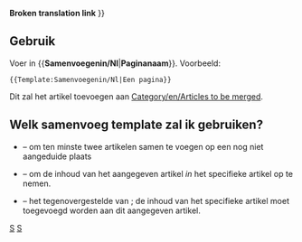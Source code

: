 <noinclude>'''Broken translation link'''{{en/-}}</noinclude>
{{ambox
| type  = move
| image = mergeto.png
| text  =  {{#IF: {{{1|}}} |Er wordt voorgesteld dat dit artikel of deze sectie wordt <span class="plainlinks">[http://en.wikipedia.org/wiki/Wikipedia:Merging opgenomen]</span> in<!--
                            --> ''[[Main/en/{{NAMESPACE}}:{{{1}}}|{{{1}}}]]''. ([[Main/en/{{NAMESPACE}} talk:{{{1}}}|Discussie]]) | Er is geen paginanaam gegeven, bewerk dit of verwijder deze template
}} }}<includeonly>{{{2|[[Category:en/Articles to be merged|{{PAGENAME}}]]}}}</includeonly><noinclude>

==Gebruik==
Voer in <nowiki>{{</nowiki>'''Samenvoegenin/Nl'''|'''Paginanaam'''<nowiki>}}</nowiki>. Voorbeeld:
<pre>{{Template:Samenvoegenin/Nl|Een pagina}}</pre>
Dit zal het artikel toevoegen aan [[Category/en/Articles to be merged]].

== Welk samenvoeg template zal ik gebruiken? ==
* {{s|Samenvoegen/Nl}} &ndash; om ten minste twee artikelen samen te voegen op een nog niet aangeduide plaats
* {{s|Samenvoegenin/Nl}} &ndash; om de inhoud van het aangegeven artikel ''in'' het specifieke artikel op te nemen.
* {{s|Samenvoegenvan/Nl}} &ndash; het tegenovergestelde van {{s|Samenvoegenin/Nl}}; de inhoud van het specifieke artikel moet toegevoegd worden aan dit aangegeven artikel.

[[Category:nl/Sjablonen|S]][[Category:nl/Berichtenbox|S]]</noinclude>